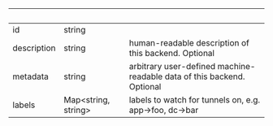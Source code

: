 
| &nbsp;      | &nbsp;                    | &nbsp;                                                                 |
| ----------- | ------------------------- | ---------------------------------------------------------------------- |
| id          | string                    |                                                                        |
| description | string                    | human-readable description of this backend. Optional                   |
| metadata    | string                    | arbitrary user-defined machine-readable data of this backend. Optional |
| labels      | Map&lt;string, string&gt; | labels to watch for tunnels on, e.g. app->foo, dc->bar                 |
